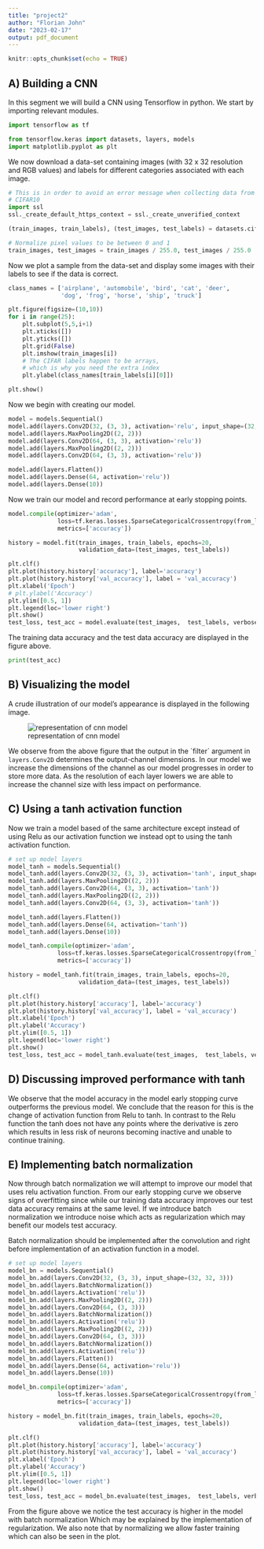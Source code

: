 ```yaml
---
title: "project2"
author: "Florian John"
date: "2023-02-17"
output: pdf_document
---
```


```r
knitr::opts_chunk$set(echo = TRUE)
```

## A) Building a CNN

In this segment we will build a CNN using Tensorflow in python.
We start by importing relevant modules.

```python
import tensorflow as tf

from tensorflow.keras import datasets, layers, models
import matplotlib.pyplot as plt
```

We now download a data-set containing images (with 32 x 32 resolution and RGB values) and labels for different categories associated with each image.

```python
# This is in order to avoid an error message when collecting data from
# CIFAR10
import ssl
ssl._create_default_https_context = ssl._create_unverified_context
```


```python
(train_images, train_labels), (test_images, test_labels) = datasets.cifar10.load_data()

# Normalize pixel values to be between 0 and 1
train_images, test_images = train_images / 255.0, test_images / 255.0
```

Now we plot a sample from the data-set and display some images with their labels to see if the data is correct.

```python
class_names = ['airplane', 'automobile', 'bird', 'cat', 'deer',
               'dog', 'frog', 'horse', 'ship', 'truck']

plt.figure(figsize=(10,10))
for i in range(25):
    plt.subplot(5,5,i+1)
    plt.xticks([])
    plt.yticks([])
    plt.grid(False)
    plt.imshow(train_images[i])
    # The CIFAR labels happen to be arrays, 
    # which is why you need the extra index
    plt.ylabel(class_names[train_labels[i][0]])

plt.show()
```

Now we begin with creating our model. 

```python
model = models.Sequential()
model.add(layers.Conv2D(32, (3, 3), activation='relu', input_shape=(32, 32, 3)))
model.add(layers.MaxPooling2D((2, 2)))
model.add(layers.Conv2D(64, (3, 3), activation='relu'))
model.add(layers.MaxPooling2D((2, 2)))
model.add(layers.Conv2D(64, (3, 3), activation='relu'))
```

```python
model.add(layers.Flatten())
model.add(layers.Dense(64, activation='relu'))
model.add(layers.Dense(10))
```

Now we train our model and record performance at early stopping points.

```python
model.compile(optimizer='adam',
              loss=tf.keras.losses.SparseCategoricalCrossentropy(from_logits=True),
              metrics=['accuracy'])

history = model.fit(train_images, train_labels, epochs=20, 
                    validation_data=(test_images, test_labels))
```

```python
plt.clf()
plt.plot(history.history['accuracy'], label='accuracy')
plt.plot(history.history['val_accuracy'], label = 'val_accuracy')
plt.xlabel('Epoch')
# plt.ylabel('Accuracy')
plt.ylim([0.5, 1])
plt.legend(loc='lower right')
plt.show()
test_loss, test_acc = model.evaluate(test_images,  test_labels, verbose=2)
```

The training data accuracy and the test data accuracy are displayed in the figure above.

```python
print(test_acc)
```


## B) Visualizing the model

A crude illustration of our model's appearance is displayed in the following image.

![representation of cnn model]("Cnn1.png")

We observe from the above figure that the output in the ´filter´ argument in `layers.Conv2D` determines the output-channel dimensions. In our model we increase the dimensions of the channel as our model progresses in order to store more data. As the resolution of each layer lowers we are able to increase the channel size with less impact on performance.

## C) Using a tanh activation function

Now we train a model based of the same architecture except instead of using Relu as our activation function we instead opt to using the tanh activation function.

```python
# set up model layers
model_tanh = models.Sequential()
model_tanh.add(layers.Conv2D(32, (3, 3), activation='tanh', input_shape=(32, 32, 3)))
model_tanh.add(layers.MaxPooling2D((2, 2)))
model_tanh.add(layers.Conv2D(64, (3, 3), activation='tanh'))
model_tanh.add(layers.MaxPooling2D((2, 2)))
model_tanh.add(layers.Conv2D(64, (3, 3), activation='tanh'))

model_tanh.add(layers.Flatten())
model_tanh.add(layers.Dense(64, activation='tanh'))
model_tanh.add(layers.Dense(10))


```

```python
model_tanh.compile(optimizer='adam',
              loss=tf.keras.losses.SparseCategoricalCrossentropy(from_logits=True),
              metrics=['accuracy'])

history = model_tanh.fit(train_images, train_labels, epochs=20, 
                    validation_data=(test_images, test_labels))
```


```python
plt.clf()
plt.plot(history.history['accuracy'], label='accuracy')
plt.plot(history.history['val_accuracy'], label = 'val_accuracy')
plt.xlabel('Epoch')
plt.ylabel('Accuracy')
plt.ylim([0.5, 1])
plt.legend(loc='lower right')
plt.show()
test_loss, test_acc = model_tanh.evaluate(test_images,  test_labels, verbose=2)
```

## D) Discussing improved performance with tanh

We observe that the model accuracy in the model early stopping curve outperforms the previous model. We conclude that the reason for this is the change of activation function from Relu to tanh. In contrast to the Relu function the tanh does not have any points where the derivative is zero which results in less risk of neurons becoming inactive and unable to continue training.

## E) Implementing batch normalization 

Now through batch normalization we will attempt to improve our model that uses relu activation function. From our early stopping curve we observe signs of overfitting since while our training data accuracy improves our test data accuracy remains at the same level. If we introduce batch normalization we introduce noise which acts as regularization which may benefit our models test accuracy.

Batch normalization should be implemented after the convolution and right before implementation of an activation function in a model.

```python
# set up model layers
model_bn = models.Sequential()
model_bn.add(layers.Conv2D(32, (3, 3), input_shape=(32, 32, 3)))
model_bn.add(layers.BatchNormalization())
model_bn.add(layers.Activation('relu'))
model_bn.add(layers.MaxPooling2D((2, 2)))
model_bn.add(layers.Conv2D(64, (3, 3)))
model_bn.add(layers.BatchNormalization())
model_bn.add(layers.Activation('relu'))
model_bn.add(layers.MaxPooling2D((2, 2)))
model_bn.add(layers.Conv2D(64, (3, 3)))
model_bn.add(layers.BatchNormalization())
model_bn.add(layers.Activation('relu'))
model_bn.add(layers.Flatten())
model_bn.add(layers.Dense(64, activation='relu'))
model_bn.add(layers.Dense(10))
```

```python
model_bn.compile(optimizer='adam',
              loss=tf.keras.losses.SparseCategoricalCrossentropy(from_logits=True),
              metrics=['accuracy'])

history = model_bn.fit(train_images, train_labels, epochs=20, 
                    validation_data=(test_images, test_labels))
```

```python
plt.clf()
plt.plot(history.history['accuracy'], label='accuracy')
plt.plot(history.history['val_accuracy'], label = 'val_accuracy')
plt.xlabel('Epoch')
plt.ylabel('Accuracy')
plt.ylim([0.5, 1])
plt.legend(loc='lower right')
plt.show()
test_loss, test_acc = model_bn.evaluate(test_images,  test_labels, verbose=2)
```

From the figure above we notice the test accuracy is higher in the model with batch normalization Which may be explained by the implementation of regularization. We also note that by normalizing we allow faster training which can also be seen in the plot.
